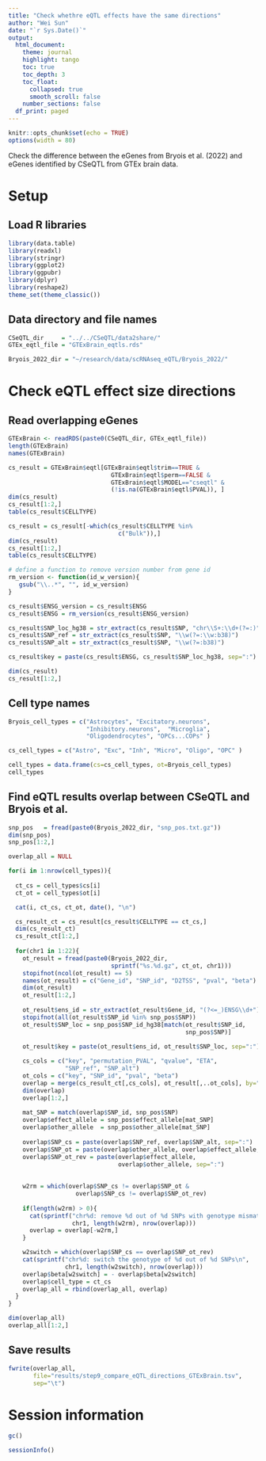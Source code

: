 ```yaml
---
title: "Check whethre eQTL effects have the same directions"
author: "Wei Sun"
date: "`r Sys.Date()`"
output: 
  html_document:
    theme: journal
    highlight: tango
    toc: true
    toc_depth: 3
    toc_float:
      collapsed: true
      smooth_scroll: false
    number_sections: false
  df_print: paged
---
```

```r
knitr::opts_chunk$set(echo = TRUE)
options(width = 80)
```

Check the difference between the eGenes from Bryois et al. (2022) and eGenes identified by CSeQTL from GTEx brain data.

# Setup

## Load R libraries
```r
library(data.table)
library(readxl)
library(stringr)
library(ggplot2)
library(ggpubr)
library(dplyr)
library(reshape2)
theme_set(theme_classic())
```

## Data directory and file names

```r
CSeQTL_dir     = "../../CSeQTL/data2share/"
GTEx_eqtl_file = "GTExBrain_eqtls.rds"

Bryois_2022_dir = "~/research/data/scRNAseq_eQTL/Bryois_2022/"
```

# Check eQTL effect size directions

## Read overlapping eGenes 

```r
GTExBrain <- readRDS(paste0(CSeQTL_dir, GTEx_eqtl_file))
length(GTExBrain)
names(GTExBrain)

cs_result = GTExBrain$eqtl[GTExBrain$eqtl$trim==TRUE & 
                             GTExBrain$eqtl$perm==FALSE & 
                             GTExBrain$eqtl$MODEL=="cseqtl" & 
                             (!is.na(GTExBrain$eqtl$PVAL)), ]
dim(cs_result)
cs_result[1:2,]
table(cs_result$CELLTYPE)

cs_result = cs_result[-which(cs_result$CELLTYPE %in% 
                               c("Bulk")),]
dim(cs_result)
cs_result[1:2,]
table(cs_result$CELLTYPE)

# define a function to remove version number from gene id
rm_version <- function(id_w_version){
   gsub("\\..*", "", id_w_version)
}

cs_result$ENSG_version = cs_result$ENSG
cs_result$ENSG = rm_version(cs_result$ENSG_version)

cs_result$SNP_loc_hg38 = str_extract(cs_result$SNP, "chr\\S+:\\d+(?=:)")
cs_result$SNP_ref = str_extract(cs_result$SNP, "\\w(?=:\\w:b38)")
cs_result$SNP_alt = str_extract(cs_result$SNP, "\\w(?=:b38)")

cs_result$key = paste(cs_result$ENSG, cs_result$SNP_loc_hg38, sep=":")

dim(cs_result)
cs_result[1:2,]
```


## Cell type names

```r
Bryois_cell_types = c("Astrocytes", "Excitatory.neurons",  
                      "Inhibitory.neurons",  "Microglia", 
                      "Oligodendrocytes", "OPCs...COPs" )

cs_cell_types = c("Astro", "Exc", "Inh", "Micro", "Oligo", "OPC" )

cell_types = data.frame(cs=cs_cell_types, ot=Bryois_cell_types)
cell_types
```

## Find eQTL results overlap between CSeQTL and Bryois et al.

```r
snp_pos   = fread(paste0(Bryois_2022_dir, "snp_pos.txt.gz"))
dim(snp_pos)
snp_pos[1:2,]

overlap_all = NULL

for(i in 1:nrow(cell_types)){
  
  ct_cs = cell_types$cs[i]
  ct_ot = cell_types$ot[i]

  cat(i, ct_cs, ct_ot, date(), "\n")

  cs_result_ct = cs_result[cs_result$CELLTYPE == ct_cs,]
  dim(cs_result_ct)
  cs_result_ct[1:2,]
  
  for(chr1 in 1:22){
    ot_result = fread(paste0(Bryois_2022_dir, 
                             sprintf("%s.%d.gz", ct_ot, chr1)))
    stopifnot(ncol(ot_result) == 5)
    names(ot_result) = c("Gene_id", "SNP_id", "D2TSS", "pval", "beta")
    dim(ot_result)
    ot_result[1:2,]
    
    ot_result$ens_id = str_extract(ot_result$Gene_id, "(?<=_)ENSG\\d+")
    stopifnot(all(ot_result$SNP_id %in% snp_pos$SNP))
    ot_result$SNP_loc = snp_pos$SNP_id_hg38[match(ot_result$SNP_id, 
                                                  snp_pos$SNP)]
    
    ot_result$key = paste(ot_result$ens_id, ot_result$SNP_loc, sep=":")

    cs_cols = c("key", "permutation_PVAL", "qvalue", "ETA", 
                "SNP_ref", "SNP_alt")
    ot_cols = c("key", "SNP_id", "pval", "beta")
    overlap = merge(cs_result_ct[,cs_cols], ot_result[,..ot_cols], by="key")
    dim(overlap)
    overlap[1:2,]
    
    mat_SNP = match(overlap$SNP_id, snp_pos$SNP)
    overlap$effect_allele = snp_pos$effect_allele[mat_SNP]
    overlap$other_allele  = snp_pos$other_allele[mat_SNP]
    
    overlap$SNP_cs = paste(overlap$SNP_ref, overlap$SNP_alt, sep=":")
    overlap$SNP_ot = paste(overlap$other_allele, overlap$effect_allele, sep=":")
    overlap$SNP_ot_rev = paste(overlap$effect_allele, 
                               overlap$other_allele, sep=":")
    
        
    w2rm = which(overlap$SNP_cs != overlap$SNP_ot & 
                   overlap$SNP_cs != overlap$SNP_ot_rev)
    
    if(length(w2rm) > 0){
      cat(sprintf("chr%d: remove %d out of %d SNPs with genotype mismatch\n", 
                  chr1, length(w2rm), nrow(overlap)))
      overlap = overlap[-w2rm,]
    }

    w2switch = which(overlap$SNP_cs == overlap$SNP_ot_rev)
    cat(sprintf("chr%d: switch the genotype of %d out of %d SNPs\n", 
                chr1, length(w2switch), nrow(overlap)))
    overlap$beta[w2switch] = - overlap$beta[w2switch]
    overlap$cell_type = ct_cs
    overlap_all = rbind(overlap_all, overlap)
  }
}

dim(overlap_all)
overlap_all[1:2,]
```

## Save results
```r
fwrite(overlap_all, 
       file="results/step9_compare_eQTL_directions_GTExBrain.tsv", 
       sep="\t")
```

# Session information
```r
gc()

sessionInfo()
```



